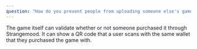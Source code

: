 ```yaml
---
question: "How do you prevent people from uploading someone else's game?"
---
```


The game itself can validate whether or not someone purchased it through Strangemood. It can show a QR code that a user scans with the same wallet that they purchased the game with.
